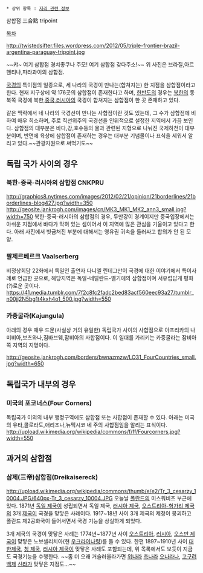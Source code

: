  * 상위 항목 : [[지리 관련 정보]]

삼합점 三合點 tripoint

[[목차]]

http://twistedsifter.files.wordpress.com/2012/05/triple-frontier-brazil-argentina-paraguay-tripoint.jpg

~~캬~ 여기 삼합점 경치좋쿠나 주모! 여기 삼합점 갖다주소!~~ 위 사진은 브라질,아르헨티나,파라과이의 삼합점.

[[국경]]의 특이점의 일종으로, 세 나라의 국경이 만나는(합쳐지는) 한 지점을 삼합점이라고 한다. 현재 지구상에 약 176곳의 삼합점이 존재한다고 하며, [[한반도]]의 경우는 [[북한]]의 동북쪽 국경에 북한,[[중국]],[[러시아]]의 국경이 합쳐지는 삼합점이 한 곳 존재하고 있다. 

같은 맥락에서 네 나라의 국경선이 만나는 사합점이란 것도 있는데, 그 수가 삼합점에 비하여 매우 희소하며, 주로 직선위주의 국경선을 인위적으로 설정한 지역에서 가끔 보인다. 삼합점의 대부분은 바다,강,호수등의 물과 관련된 지형으로 나눠진 국제하천이 대부분이며, 반면에 육상에 삼합점이 존재하는 경우는 대부분 기념물이나 표식을 세워서 알리고 있다.~~관광자원으로 써먹기도~~

== 독립 국가 사이의 경우 ==
=== 북한-중국-러시아의 삼합점 CNKPRU ===
http://graphics8.nytimes.com/images/2012/02/21/opinion/21borderlines/21borderlines-blog427.jpg?width=350
http://geosite.jankrogh.com/images/cn/MK3_MK1_MK2_ann3_small.jpg?width=750
북한-중국-러시아의 삼합점의 경우, 두만강이 경계이지만 중국입장에서는 아쉬운 지점에서 바다가 막혀 있는 셈이어서 이 지역에 많은 관심을 기울이고 있다고 한다. 아래 사진에서 빗금쳐진 부분에 대해서는 영유권 귀속을 둘러싸고 합의가 안 된 모양.

=== 팔제르베르크 Vaalserberg ===
비정상회담 22화에서 독일인 출연자 다니엘 린데그만이 국경에 대한 이야기에서 특이사례로 언급한 곳으로, 해당지역은 독일-네덜란드-벨기에의 삼합점이며 서유럽답게 평화(?)로운 곳이다.
https://41.media.tumblr.com/7f2c8fc2fadc2bed83acf560eec93a27/tumblr_n00jj2N5bg1t4kxh4o1_500.jpg?width=550

=== 카중굴라(Kajungula) ===
아래의 경우 매우 드문(사실상 거의 유일한) 독립국가 사이의 사합점으로 아프리카의 나미비아,보츠와나,짐바브웨,잠비아의 사합점이다. 이 일대를 가리키는 카중굴라는 잠비아쪽 지역의 지명이다.

http://geosite.jankrogh.com/borders/bwnazmzw/LO31_FourCountries_small.jpg?width=650

== 독립국가 내부의 경우 ==
=== 미국의 포코너스(Four Corners) ===
독립국가 이외의 내부 행정구역에도 삼합점 또는 사합점이 존재할 수 있다. 아래는 미국의 유타,콜로라도,애리조나,뉴멕시코 네 주의 사합점임을 알리는 표식이다.
http://upload.wikimedia.org/wikipedia/commons/f/ff/Fourcorners.jpg?width=550

== 과거의 삼합점 ==
=== 삼제(三帝)삼합점(Dreikaisereck) ===
http://upload.wikimedia.org/wikipedia/commons/thumb/e/e2/Tr_3_cesarzy_10004.JPG/640px-Tr_3_cesarzy_10004.JPG
오늘날 [[폴란드]]의 미스워비츠 부근에 있다. 1871년 [[독일 제국]]이 성립되면서 독일 제국, [[러시아 제국]], [[오스트리아-헝가리 제국]]의 3개 [[제국]]이 국경을 맞닿은 사례이다. 1917~18년 사이 3개 제국의 제정이 붕괴하고 폴란드 제2공화국이 들어서면서 국경 기능을 상실하게 되었다.

3개 제국의 국경이 맞닿은 사례는 1774년~1877년 사이 [[오스트리아]], [[러시아]], [[오스만 제국]]이 맞닿은 노보셀리치아(현 [[우크라이나]]령)를 들 수 있다. 한편 1897~1910년 사이 [[대한제국]], [[청나라|청 제국]], [[러시아 제국]]이 맞닿은 사례도 포함되는데, 위 목록에서도 보듯이 지금도 국경기능을 수행한다.
~~좀 더 오래 거슬러올라가면 [[위나라]] [[촉나라]] [[오나라]]나, [[고구려]] [[백제]] [[신라]]가 맞닿은 지점도...~~
